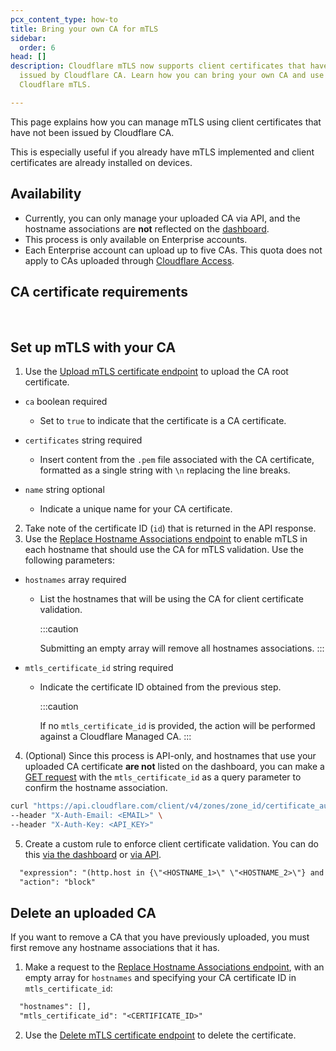 ```yaml
---
pcx_content_type: how-to
title: Bring your own CA for mTLS
sidebar:
  order: 6
head: []
description: Cloudflare mTLS now supports client certificates that have not been
  issued by Cloudflare CA. Learn how you can bring your own CA and use it with
  Cloudflare mTLS.

---
```



This page explains how you can manage mTLS using client certificates that have not been issued by Cloudflare CA.

This is especially useful if you already have mTLS implemented and client certificates are already installed on devices.

## Availability

* Currently, you can only manage your uploaded CA via API, and the hostname associations are **not** reflected on the [dashboard](https://dash.cloudflare.com/?to=/:account/:zone/ssl-tls/client-certificates/).
* This process is only available on Enterprise accounts.
* Each Enterprise account can upload up to five CAs. This quota does not apply to CAs uploaded through [Cloudflare Access](/cloudflare-one/identity/devices/access-integrations/mutual-tls-authentication/).

## CA certificate requirements

<Render file="byo-ca-mtls-cert-requirements" /><br />

## Set up mTLS with your CA

1. Use the [Upload mTLS certificate endpoint](/api/resources/mtls_certificates/methods/create/) to upload the CA root certificate.



* `ca` boolean required

  * Set to `true` to indicate that the certificate is a CA certificate.

* `certificates` string required

  * Insert content from the `.pem` file associated with the CA certificate, formatted as a single string with `\n` replacing the line breaks.

* `name` string optional
  * Indicate a unique name for your CA certificate.



2. Take note of the certificate ID (`id`) that is returned in the API response.
3. Use the [Replace Hostname Associations endpoint](/api/resources/certificate_authorities/subresources/hostname_associations/methods/update/) to enable mTLS in each hostname that should use the CA for mTLS validation. Use the following parameters:



* `hostnames` array required

  * List the hostnames that will be using the CA for client certificate validation.

    :::caution

    Submitting an empty array will remove all hostnames associations.
    :::

* `mtls_certificate_id` string required

  * Indicate the certificate ID obtained from the previous step.

    :::caution

    If no `mtls_certificate_id` is provided, the action will be performed against a Cloudflare Managed CA.
    :::



4. (Optional) Since this process is API-only, and hostnames that use your uploaded CA certificate **are not** listed on the dashboard, you can make a [GET request](/api/resources/certificate_authorities/subresources/hostname_associations/methods/get/) with the `mtls_certificate_id` as a query parameter to confirm the hostname association.

```bash
curl "https://api.cloudflare.com/client/v4/zones/zone_id/certificate_authorities/hostname_associations?mtls_certificate_id={id_from_step_2}"  \
--header "X-Auth-Email: <EMAIL>" \
--header "X-Auth-Key: <API_KEY>"
```

5. Create a custom rule to enforce client certificate validation.
   You can do this [via the dashboard](/api-shield/security/mtls/configure/) or [via API](/waf/custom-rules/create-api/).

```txt
  "expression": "(http.host in {\"<HOSTNAME_1>\" \"<HOSTNAME_2>\"} and not cf.tls_client_auth.cert_verified)",
  "action": "block"
```

## Delete an uploaded CA

If you want to remove a CA that you have previously uploaded, you must first remove any hostname associations that it has.

1. Make a request to the [Replace Hostname Associations endpoint](/api/resources/certificate_authorities/subresources/hostname_associations/methods/update/), with an empty array for `hostnames` and specifying your CA certificate ID in `mtls_certificate_id`:

```txt
  "hostnames": [],
  "mtls_certificate_id": "<CERTIFICATE_ID>"
```

2. Use the [Delete mTLS certificate endpoint](/api/resources/mtls_certificates/methods/delete/) to delete the certificate.
